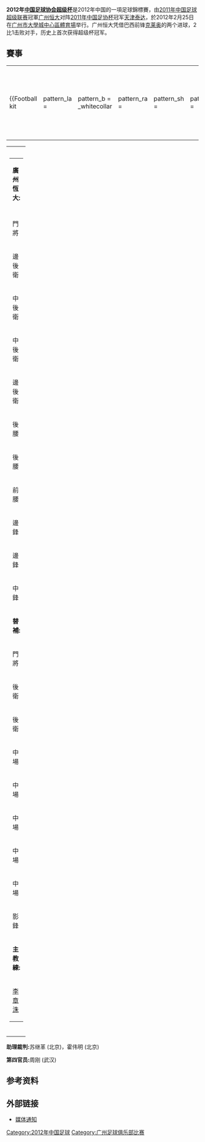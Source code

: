 {{Infobox football match
| title                   = 2012年[[中国足球协会超级杯|中国足球协会超级杯]]
| image                   = 
| event                   = 
| team1                   = [[广州恒大足球俱乐部|广州恒大]]
| team1association        = 
| team1score              = 2
| team2                   = [[天津泰达足球俱乐部|天津泰达]]
| team2association        = 
| team2score              = 1
| details                 = 
| date1                   = 2012年2月25日
| stadium1                = [[廣州大學城中心區體育場|大學城中心區體育場]]
| city1                   = [[广州|广州]]
| man_of_the_match1a      = {{flagicon|BRA}} [[克莱奥|克莱奥]] ([[广州恒大足球俱乐部|广州恒大]])
| man_of_the_match1atitle = 
| man_of_the_match1b      = 
| man_of_the_match1btitle = 
| referee                 = 谭海
| attendance              = 11,123
| weather                 = [[雨|小雨]]
| previous                = [[2003年中国超霸杯|2003]]
| next                    = [[2013年中国足球协会超级杯|2013]]
}}
'''2012年[[中国足球协会超级杯|中国足球协会超级杯]]'''是2012年中国的一項足球錦標賽，由[[2011年中国足球超级联赛|2011年中国足球超级联赛]]冠軍[[广州恒大|广州恒大]]对阵[[2011年中国足协杯|2011年中国足协杯]]冠军[[天津泰达|天津泰达]]，於2012年2月25日在[[广州市|广州市]][[廣州大學城中心區體育場|大學城中心區體育場]]举行。广州恒大凭借巴西前锋[[克莱奥|克莱奥]]的两个进球，2比1击败对手，历史上首次获得超级杯冠军。

== 賽事 ==
{{footballbox
| date         = 2012年2月25日
| event        = 
| round        = 
| time         = 14:00 [[UTC+8|UTC+8]]
| team1        = [[廣州恆大|廣州恆大]]
| score        = 2 - 1
| report       = [http://sports.sina.com.cn/j/2012-02-25/15555957263.shtml 報告]
| team2        = [[天津泰達|天津泰達]]
| goals1       = [[克萊奧|克萊奧]] {{goal|2||48}}
| goals2       = {{goal|83}} [[王新欣|王新欣]] 
| stadium      = [[廣州大學城中心區體育場|廣州大學城中心區體育場]], [[廣州|廣州]]
| attendance   = 11,123
| referee      = [[譚海|譚海]] （北京） <ref>[http://sports.qq.com/a/20120225/000181.htm 超级杯由金哨谭海主吹] {{zh icon}}</ref>
}}

{| width=92% |
|-
|{{Football kit
 |pattern_la = 
 |pattern_b  = _whitecollar
 |pattern_ra = 
 |pattern_sh = 
 |pattern_so = 
 |leftarm    = FF0033
 |body       = FF0033
 |rightarm   = FF0033
 |shorts     = FFFFFF
 |socks      = FF0033
 |title      = 廣州恆大
}}
|{{Football kit
 |pattern_la = 
 |pattern_b  = _fortaleza99a
 |pattern_ra = 
 |pattern_sh = 
 |pattern_so = 
 |leftarm    = 5B0CB3
 |body       = 5B0CB3
 |rightarm   = 5B0CB3
 |shorts     = 5B0CB3
 |socks      = 000000
 |title      = 天津泰達
}}
|}

{| width="100%"
|valign="top" width="45%"|
{| style="font-size: 90%" cellspacing="0" cellpadding="0"
|colspan="4"|'''廣州恆大:'''
|-
!width="40"| !!width="25"|
|-
|門將||'''1'''|| {{flagicon|CHN}} [[楊君|楊君]] 
|-
|邊後衛||'''14'''|| {{flagicon|CHN}} [[李健華|李健華]] ([[隊長_(足球)|c]])
|-
|中後衛||'''5'''|| {{flagicon|CHN}} [[張琳芃|張琳芃]]
|-
|中後衛||'''6'''|| {{flagicon|CHN}} [[馮瀟霆|馮瀟霆]] || {{yel|87}}
|-
|邊後衛||'''32'''|| {{flagicon|CHN}} [[孫祥|孫祥]]
|-
|後腰||'''16'''|| {{flagicon|KOR}} [[趙源熙|趙源熙]] 
|-
|後腰||'''37'''|| {{flagicon|CHN}} [[趙旭日|趙旭日]] || {{yel|42}} || {{suboff|59}}
|-
|前腰||'''15'''|| {{flagicon|ARG}}  [[達里奧·孔卡|孔卡]] || || {{suboff|88}} 
|-
|邊鋒||'''29'''|| {{flagicon|CHN}} [[郜林|郜林]] || || {{suboff|68}}
|-
|邊鋒||'''11'''|| {{flagicon|BRA}} [[穆里奇|穆里奇]] 
|-
|中鋒||'''9'''|| {{flagicon|BRA}} [[克萊奧|克萊奧]] 
|-
|colspan=4|'''替補:'''
|-
|門將||'''22'''|| {{flagicon|CHN}} [[李帥|李帥]]
|-
|後衛||'''3'''|| {{flagicon|BRA}} [[保羅·馬科斯·德·約蘇斯·里貝羅|保隆]]
|-
|後衛||'''13'''|| {{flagicon|CHN}} [[唐德超|唐德超]]
|-
|中場||'''7'''|| {{flagicon|CHN}} [[馮俊彥|馮俊彥]]
|-
|中場||'''8'''|| {{flagicon|CHN}} [[秦升|秦升]]  || {{yel|79}} || {{subon|59}}
|-
|中場||'''17'''|| {{flagicon|CHN}} [[高志林|高志林]] 
|-
|中場||'''26'''|| {{flagicon|CHN}} [[吳坪楓|吳坪楓]]  || || {{subon|88}}
|-
|中場||'''33'''|| {{flagicon|CHN}} [[李岩_(足球運動員)|李岩]]  
|-
|影鋒||'''21'''|| {{flagicon|CHN}} [[姜寧|姜寧]]  || || {{subon|68}}  
|-
|colspan=4|'''主教練:'''
|-
|colspan="4"|{{flagicon|KOR}} [[李章洙|李章洙]]
|}
|valign="top"|
|valign="top" width="50%"|
{| style="font-size: 90%" cellspacing="0" cellpadding="0"
|colspan="4"|'''天津泰達:'''
|-
!width="40"| !!width="25"|
|-
|門將||'''1'''|| {{flagicon|CHN}} [[宋振瑜|宋振瑜]]  
|-
|邊後衛||'''4'''|| {{flagicon|AUS}} [[米兰·苏萨克|苏萨克]]  || || {{suboff|60}}
|-
|中後衛||'''5'''|| {{flagicon|CHN}} [[李瑋鋒|李瑋鋒]]
|-
|中後衛||'''29'''|| {{flagicon|ROM}} [[盧西恩·戈伊安|戈揚]] 
|-
|邊後衛||'''14'''|| {{flagicon|CHN}} [[白岳峰|白岳峰]]
|-
|後腰||'''42'''|| {{flagicon|MKD}} [[維利切·蘇穆利科斯基|蘇穆利科斯基]] || {{yel|31}}
|-
|後腰||'''2'''|| {{flagicon|CHN}} [[何楊|何楊]] || || {{suboff|46}}
|-
|邊前衛||'''26'''|| {{flagicon|CHN}} [[曹陽|曹陽]] 
|-
|邊前衛||'''7'''|| {{flagicon|CHN}} [[李本艦|李本艦]] || || {{suboff|77}}
|-
|前腰||'''10'''|| {{flagicon|CHN}} [[王新欣|王新欣]] ([[隊長_(足球)|c]])
|-
|前鋒||'''36'''|| {{flagicon|NED}} [[斯喬埃德·阿爾斯|阿爾斯]] 
|-
|colspan=4|'''替補:'''
|-
|門將||'''25'''|| {{flagicon|CHN}} [[楊啟鵬|楊啟鵬]]
|-
|後衛||'''19'''|| {{flagicon|CHN}} [[聶濤|聶濤]] || || {{subon|60}} 
|-
|後衛||'''23'''|| {{flagicon|CHN}} [[李洪洋|李洪洋]]
|-
|中場||'''6'''|| {{flagicon|CHN}} [[周燎|周燎]]
|-
|中場||'''8'''|| {{flagicon|CHN}} [[胡人天|胡人天]]  || || {{subon|46}} 
|-
|中場||'''18'''|| {{flagicon|CHN}} [[鄭毅|鄭毅]] 
|-
|中場||'''27'''|| {{flagicon|CHN}} [[馬磊磊|馬磊磊]]
|-
|前鋒||'''20'''|| {{flagicon|CHN}} [[毛彪|毛彪]] || || {{subon|77}} 	
|-
|前鋒||'''41'''|| {{flagicon|CHN}} [[范志強|范志強]]
|-
|colspan=4|'''主教練:'''
|-
|colspan="4"|{{flagicon|CRO}} [[約西普·庫澤|庫澤]]
|}
|-
|}

'''助理裁判:'''苏继革 (北京)，霍伟明 (北京)

'''第四官员:'''周刚 (武汉)

== 参考资料 ==
{{Reflist}}

== 外部链接 ==
*[https://web.archive.org/web/20120215152558/http://www.fa.org.cn/bulletin/media/2012-02-09/371718.html 媒体通知]

{{中国超级杯赛季}}
{{2012年中国足球}}

[[Category:2012年中国足球|Category:2012年中国足球]]
[[Category:广州足球俱乐部比赛|Category:广州足球俱乐部比赛]]